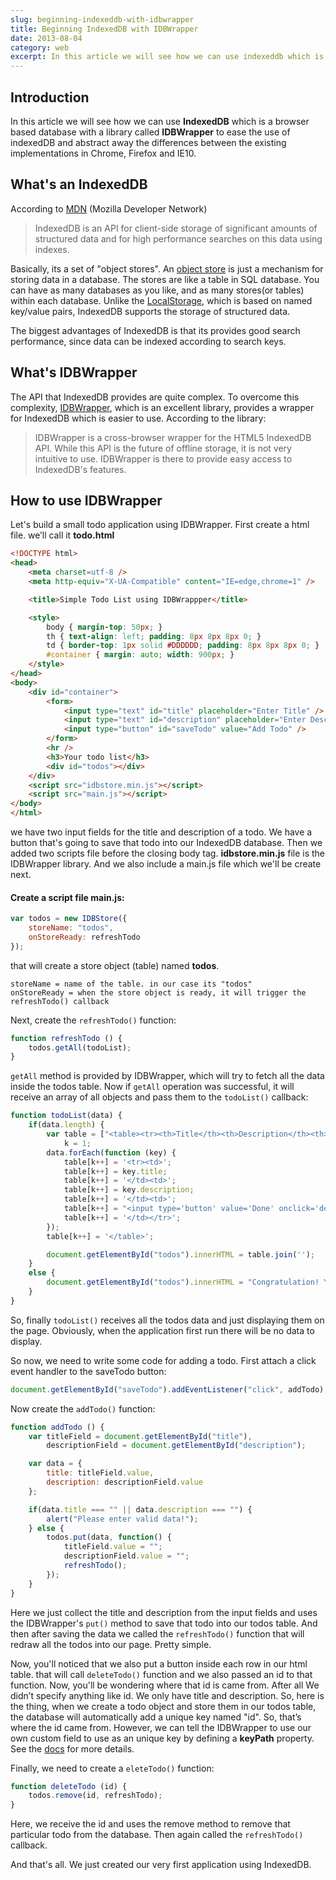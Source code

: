 ```yaml
---
slug: beginning-indexeddb-with-idbwrapper
title: Beginning IndexedDB with IDBWrapper
date: 2013-08-04
category: web
excerpt: In this article we will see how we can use indexeddb which is a browser based database with a library called IDBWrapper to ease the use of indexedDB and abstract away the differences between the existing implementations...
---
```


## Introduction

In this article we will see how we can use **IndexedDB** which is a browser based database with a library called **IDBWrapper** to ease the use of indexedDB and abstract away the differences between the existing implementations in Chrome, Firefox and IE10.

## What's an IndexedDB

According to [MDN](https://developer.mozilla.org/en-US/docs/Web/API/IndexedDB_API) (Mozilla Developer Network)

> IndexedDB is an API for client-side storage of significant amounts of structured data and for high performance searches on this data using indexes.

Basically, its a set of "object stores". An [object store](http://www.w3.org/TR/IndexedDB/#object-store-concept) is just a mechanism for storing data in a database. The stores are like a table in SQL database. You can have as many databases as you like, and as many stores(or tables) within each database. Unlike the [LocalStorage](https://developer.mozilla.org/en/docs/Web/API/Window/localStorage), which is based on named key/value pairs, IndexedDB supports the storage of structured data.

The biggest advantages of IndexedDB is that its provides good search performance, since data can be indexed according to search keys.

## What's IDBWrapper

The API that IndexedDB provides are quite complex. To overcome this complexity, [IDBWrapper](https://jensarps.github.io/IDBWrapper/), which is an excellent library, provides a wrapper for IndexedDB which is easier to use. According to the library:

> IDBWrapper is a cross-browser wrapper for the HTML5 IndexedDB API. While this API is the future of offline storage, it is not very intuitive to use. IDBWrapper is there to provide easy access to IndexedDB's features.

## How to use IDBWrapper

Let's build a small todo application using IDBWrapper. First create a html file. we’ll call it **todo.html**

```html
<!DOCTYPE html>
<head>
    <meta charset=utf-8 />
    <meta http-equiv="X-UA-Compatible" content="IE=edge,chrome=1" />

    <title>Simple Todo List using IDBWrappper</title>

    <style>
        body { margin-top: 50px; }
        th { text-align: left; padding: 8px 8px 8px 0; }
        td { border-top: 1px solid #DDDDDD; padding: 8px 8px 8px 0; }
        #container { margin: auto; width: 900px; }
    </style>
</head>
<body>
    <div id="container">
        <form>
            <input type="text" id="title" placeholder="Enter Title" />
            <input type="text" id="description" placeholder="Enter Description" />
            <input type="button" id="saveTodo" value="Add Todo" />
        </form>
        <hr />
        <h3>Your todo list</h3>
        <div id="todos"></div>
    </div>
    <script src="idbstore.min.js"></script>
    <script src="main.js"></script>
</body>
</html>
```

we have two input fields for the title and description of a todo. We have a button that's going to save that todo into our IndexedDB database. Then we added two scripts file before the closing body tag. **idbstore.min.js** file is the IDBWrapper library. And we also include a main.js file which we'll be create next.

#### Create a script file **main.js**:

```javascript
var todos = new IDBStore({
    storeName: "todos",
    onStoreReady: refreshTodo
});
```
that will create a store object (table) named **todos**.

```text
storeName = name of the table. in our case its "todos"
onStoreReady = when the store object is ready, it will trigger the refreshTodo() callback
```

Next, create the `refreshTodo()` function:

```javascript
function refreshTodo () {
    todos.getAll(todoList);
}
```

`getAll` method is provided by IDBWrapper, which will try to fetch all the data inside the todos table. Now if `getAll` operation was successful, it will receive an array of all objects and pass them to the `todoList()` callback:

```javascript
function todoList(data) {
    if(data.length) {
        var table = ["<table><tr><th>Title</th><th>Description</th><th>Action</th></tr>"],
            k = 1;
        data.forEach(function (key) {
            table[k++] = '<tr><td>';
            table[k++] = key.title;
            table[k++] = '</td><td>';
            table[k++] = key.description;
            table[k++] = '</td><td>';
            table[k++] = "<input type='button' value='Done' onclick='deleteTodo(" + key.id + ")' />";
            table[k++] = '</td></tr>';
        });
        table[k++] = '</table>';

        document.getElementById("todos").innerHTML = table.join('');
    }
    else {
        document.getElementById("todos").innerHTML = "Congratulation! You have done all the tasks.";
    }
}
```

So, finally `todoList()` receives all the todos data and just displaying them on the page. Obviously, when the application first run there will be no data to display.

So now, we need to write some code for adding a todo. First attach a click event handler to the saveTodo button:

```javascript
document.getElementById("saveTodo").addEventListener("click", addTodo);
```

Now create the `addTodo()` function:

```javascript
function addTodo () {
    var titleField = document.getElementById("title"),
        descriptionField = document.getElementById("description");

    var data = {
        title: titleField.value,
        description: descriptionField.value
    };

    if(data.title === "" || data.description === "") {
        alert("Please enter valid data!");
    } else {
        todos.put(data, function() {
            titleField.value = "";
            descriptionField.value = "";
            refreshTodo();
        });
    }
}
```

Here we just collect the title and description from the input fields and uses the IDBWrapper's `put()` method to save that todo into our todos table. And then after saving the data we called the `refreshTodo()` function that will redraw all the todos into our page. Pretty simple.

Now, you'll noticed that we also put a button inside each row in our html table. that will call `deleteTodo()` function and we also passed an id to that function. Now, you'll be wondering where that id is came from. After all We didn’t specify anything like id. We only have title and description. So, here is the thing, when we create a todo object and store them in our todos table, the database will automatically add a unique key named "id". So, that’s where the id came from. However, we can tell the IDBWrapper to use our own custom field to use as an unique key by defining a **keyPath** property. See the [docs](https://github.com/jensarps/IDBWrapper) for more details.

Finally, we need to create a `eleteTodo()` function:

```javascript
function deleteTodo (id) {
    todos.remove(id, refreshTodo);
}
```

Here, we receive the id and uses the remove method to remove that particular todo from the database. Then again called the `refreshTodo()` callback.

And that's all. We just created our very first application using IndexedDB.

